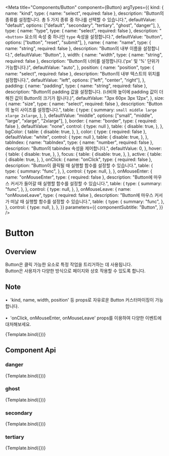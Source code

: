 
<Meta
  title="Components/Button"
  component={Button}
  argTypes={{
    kind: {
      name: "kind",
      type: { name: "select", required: false },
      description:
        "Button의 종류를 설정합니다. 총 5 가지 종류 중 하나를 선택할 수 있습니다.",
      defaultValue: "default",
      options: ["default", "secondary", "tertiary", "ghost", "danger"],
    },
    type: {
      name: "type",
      type: { name: "select", required: false },
      description: "`<button>` 요소의 속성 중 하나인 `type` 속성을 설정합니다.",
      defaultValue: "button",
      options: ["button", "reset", "submit"],
    },
    name: {
      name: "name",
      type: { name: "string", required: false },
      description: "Button의 내부 이름을 설정합니다.",
      defaultValue: "Button",
    },
    width: {
      name: "width",
      type: { name: "string", required: false },
      description:
        "Button의 너비를 설정합니다.('px' 및 '%' 단위가 가능합니다.)",
      defaultValue: "auto",
    },
    position: {
      name: "position",
      type: { name: "select", required: false },
      description: "Button의 내부 텍스트의 위치를 설정합니다.",
      defaultValue: "left",
      options: ["left", "center", "right"],
    },
    padding: {
      name: "padding",
      type: { name: "string", required: false },
      description:
        "Button의 padding 값을 설정합니다. (너비와 높이에 padding 값이 더해진 값이 Button의 크기가 됩니다.)",
      defaultValue: "3px 60px 3px 12px",
    },
    size: {
      name: "size",
      type: { name: "select", required: false },
      description: "Button의 높이 사이즈를 설정합니다.",
      table: {
        type: {
          summary: `small middle large xlarge 2xlarge`,
        },
      },
      defaultValue: "middle",
      options: ["small", "middle", "large", "xlarge", "2xlarge"],
    },
    border: {
      name: "border",
      type: { required: false },
      defaultValue: "none",
      control: { type: null },
      table: {
        disable: true,
      },
    },
    bgColor: {
      table: {
        disable: true,
      },
    },
    color: {
      type: { required: false },
      defaultValue: "white",
      control: { type: null },
      table: {
        disable: true,
      },
    },
    tabIndex: {
      name: "tabIndex",
      type: { name: "number", required: false },
      description: "Button의 tabindex 속성을 제어합니다.",
      defaultValue: 0,
    },
    hover: {
      table: {
        disable: true,
      },
    },
    focus: {
      table: {
        disable: true,
      },
    },
    active: {
      table: {
        disable: true,
      },
    },
    onClick: {
      name: "onClick",
      type: { required: false },
      description: "Button이 클릭될 때 실행할 함수를 설정할 수 있습니다.",
      table: {
        type: {
          summary: "func",
        },
      },
      control: {
        type: null,
      },
    },
    onMouseEnter: {
      name: "onMouseEnter",
      type: { required: false },
      description:
        "Button에 마우스 커서가 들어갈 때 실행할 함수를 설정할 수 있습니다.",
      table: {
        type: {
          summary: "func",
        },
      },
      control: {
        type: null,
      },
    },
    onMouseLeave: {
      name: "onMouseLeave",
      type: { required: false },
      description:
        "Button에 마우스 커서가 떠날 때 실행할 함수를 설정할 수 있습니다.",
      table: {
        type: {
          summary: "func",
        },
      },
      control: {
        type: null,
      },
    },
  }}
  parameters={{
    componentSubtitle: "Button",
  }}
/>

# Button

## Overview

Button은 클릭 가능한 요소로 특정 작업을 트리거하는 데 사용됩니다. <br/> Button은 사용자가 다양한 방식으로 페이지와 상호 작용할 수 있도록 합니다.


## Note

&bull;&nbsp; 'kind, name, width, position' 등 props로 자유로운 Button 커스터마이징이 가능합니다.<br/><br/>
&bull;&nbsp; 'onClick, onMouseEnter, onMouseLeave' props를 이용하여 다양한 이벤트에 대처해보세요.

<Canvas>
  <Story
    name="Default"
    args={{
      kind: "default",
    }}
  >
    {Template.bind({})}
  </Story>
</Canvas>

## Component Api

<ArgsTable story="Default" />

### danger

<Canvas>
  <Story
    name="Danger"
    args={{
      kind: "danger",
    }}
  >
    {Template.bind({})}
  </Story>
</Canvas>

### ghost

<Canvas>
  <Story
    name="Ghost"
    args={{
      kind: "ghost",
    }}
  >
    {Template.bind({})}
  </Story>
</Canvas>

### secondary

<Canvas>
  <Story
    name="Secondary"
    args={{
      kind: "secondary",
    }}
  >
    {Template.bind({})}
  </Story>
</Canvas>

### tertiary

<Canvas>
  <Story
    name="Tertiary"
    args={{
      kind: "tertiary",
    }}
  >
    {Template.bind({})}
  </Story>
</Canvas>
